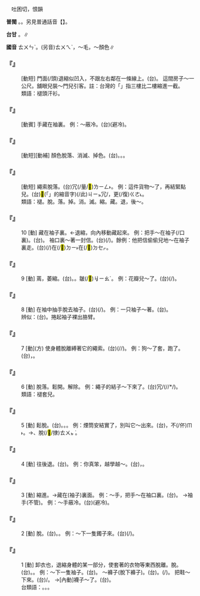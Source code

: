 
=={{ruby|褪|ㄊㄨㄣˋ}}==

　吐困切，恨韻

'''普閩''' {{ruby|(文)|ㄊㄨㄣ˪}}。{{ruby|(白)|ㄊㆭ˪}}。另見普通話音【{{ruby|褪|ㄊㄨㄟˋ}}】。

'''台甘''' {{ruby|(文)|ㄊㄨㄣ˪}}。{{ruby|(語)|ㄊㆭ˪}}∥

'''國音''' <rt>ㄊㄨㄣˋ</rt>。(另音)<rt>ㄊㄨㄟˋ</rt>，～毛，～顏色∥

    

==='''『{{ruby|褪|ㄊㄨㄣˋ}}{{ruby|頭|ㄊㄡˊ}}』'''===
: [動短] 門面(/頭)退縮似凹入，不跟左右鄰在一條線上。(台){{ruby|倒|ㄉㄜ˪}}{{ruby|吞|ㄊㄨㄣ}}。 這間房子～一公尺。舖眼兒裝～門兒引客。註：台灣的「{{ruby|倒|ㄉㄜ˪}}{{ruby|吞|ㄊㄨㄣ}}{{ruby|樓|ㄌㄠˊ}}{{ruby|仔|ㄚ}}」指三樓比二樓縮進一截。
:類語：褪頭汗衫。
:
    

==='''『{{ruby|褪|ㄊㄨㄣˋ}}{{ruby|手|ㄕㄡˇ}}』'''===
: [動賓] 手藏在袖裏。 例：～蔽冷。(台){{ruby|手|ㄑㄧㄨˋ}}{{ruby|勼|ㄍㄧㄨ}}{{ruby|入|ㆢㄧㆴ ͘}}{{ruby|/|ㄌㄧㆴ ͘}}{{ruby|去|ㄎㄧ˪}}{{ruby|手|ㄑㄧㄨˋ}}{{ruby|<mark>&#xffc57;</mark>|ㆭˋ}}{{ruby|內|ㄌㄞ˫}}{{ruby|勼|ㄍㄧㄨ}}{{ruby|寒|ㄍㄨㆩˊ}}(避冷)。
    

==='''『{{ruby|褪|ㄊㄨㄣˋ}}{{ruby|色|ㄙㄜˋ}}』'''===
: [動短][動補] 顏色脫落、消滅、掉色。(台){{ruby|褪|ㄊㆤ˪}}{{ruby|/|ㄊㄨㆤ˪}}{{ruby|色|ㄒㄧㆤㆶ}}。{{ruby|落|ㄌㄚㆶ}}{{ruby|色|ㄒㄧㆤㆶ}}。{{ruby|脫|ㄌㄨㆵ}}{{ruby|色|ㄒㄧㆤㆶ}}。
    

==='''『{{ruby|褪|ㄊㄨㄣˋ}}{{ruby|套|ㄊㄠˋ}}{{ruby|兒|ㄦ}}』'''===
: [動短] 繩索脫落。(台){{ruby|繚|ㄌㄧㄠ˫}}{{ruby|貨|ㄏㆤ˪}}{{ruby|/|ㄏㄨㆤ˪}}{{ruby|物|ㄇㆭㆷ ͘}}{{ruby|/|ㄇㄧㆷ ͘}}{{ruby|丌|ㆤ}}{{ruby|索|ㄙㄜㆷ}}{{ruby|仔|ㄚ}}冗(/量/<mark>&#xffda6;</mark>)<rt>ㄌㄧㄥ˫</rt>{{ruby|去|ㄎㄧ˪}}。 例：這件貨物～了，再結緊點兒。(台)<mark>&#xffb50;</mark>(「{{ruby|此|ㄐㄧˋ}}{{ruby|一|ㄐㄧㆵ ͘}}」的縮音字)(/此)<rt>ㄐㄧㆵ</rt>{{ruby|件|ㄍㄧㆩ˫}}{{ruby|貨|ㄏㄨㆤ˪}}{{ruby|/|ㄏㆤ˪}}{{ruby|丌|ㆤ}}{{ruby|繚|ㄌㄧㄠ˫}}{{ruby|索|ㄙㄜㆷ}}冗/{{ruby|<mark>&#xffda6;</mark>|ㄌㄧㄥ˫}}{{ruby|去|ㄎㄧ˪}}，更(/復)<rt>ㄍㄜ˪</rt>{{ruby|/|ㄍㄜㆷ}}{{ruby|縛|ㄅㄚㆶ ͘}}{{ruby|較|ㄎㄚㆷ}}{{ruby|緪|ㄢˊ}}{{ruby|咧|ㄌㆤ˪}}。
:類語：褪。脫。落。掉。消。滅。縮。藏。退，後～。
:
    

==='''『{{ruby|褪|ㄊㄨㄣˋ}}』'''===
:10  [動] 藏在袖子裏。←退縮，向內移動藏起來。 例：把手～在袖子(/口裏)。(台){{ruby|手|ㄑㄧㄨˋ}}{{ruby|勼|ㄍㄧㄨ}}{{ruby|入|ㆢㄧㆴ ͘}}{{ruby|/|ㄌㄧㆴ ͘}}{{ruby|去|ㄎㄧ˪}}{{ruby|手|ㄑㄧㄨˋ}}{{ruby|<mark>&#xffc57;</mark>|ㆭˋ}}{{ruby|內|ㄌㄞ˫}}{{ruby|匎|ㄧㄚㆴ}}{{ruby|咧|ㄌㆤ˪}}。 袖口裏～著一封信。(台){{ruby|手|ㄑㄧㄨˋ}}{{ruby|<mark>&#xffc57;</mark>|ㆭˋ}}{{ruby|內|ㄌㄞ˫}}{{ruby|藏|ㄘㄤ˪}}(/{{ruby|匎|ㄧㄚㆴ}}){{ruby|一|ㄐㄧㆵ ͘}}{{ruby|張|ㄉㄧㆧ}}{{ruby|/|ㄉㄧㆫ}}{{ruby|批|ㄆㆤ}}{{ruby|/|ㄆㄨㆤ}}。餘例：他把信偷偷兒地～在袖子裏走。(台){{ruby|伊|ㄧ}}{{ruby|將|ㄐㄧㆲ}}{{ruby|批|ㄆㄨㆤ}}{{ruby|/|ㄆㆤ}}{{ruby|偷|ㄊㄠ}}{{ruby|偷|ㄊㄠ}}{{ruby|仔|ㄚ}}{{ruby|藏|ㄘㄤ˪}}(/{{ruby|匎|ㄧㄚㆴ}})在(/<mark>&#xf9853;</mark>)<rt>ㄉㄧ˫</rt>在(/<mark>&#xf9549;</mark>)<rt>ㄉㆤㆷ</rt>{{ruby|手|ㄑㄧㄨˋ}}{{ruby|<mark>&#xffc57;</mark>|ㆭˋ}}{{ruby|內|ㄌㄞ˫}}。
    

==='''『{{ruby|褪|ㄊㄨㄣˋ}}』'''===
:9  [動] 蔫，萎縮。(台){{ruby|蔫|ㄌㄧㄢ}}。{{ruby|縮|ㄍㄧㄨ}}。皺(/<mark>&#xf9260;</mark>)<rt>ㆢㄧㄠˊ</rt>{{ruby|去|ㄎㄧ˪}}。 例：花瓣兒～了。(台){{ruby|花|ㄏㄨㆤ}}{{ruby|葉|ㄧㄚㆴ ͘}}{{ruby|皺|ㆢㄧㄠˊ}}(/{{ruby|蔫|ㄌㄧㄢ}}){{ruby|去|ㄎㄧ˪}}。
    

==='''『{{ruby|褪|ㄊㄨㄣˋ}}』'''===
:8  [動] 在袖中抽手脫去袖子。(台){{ruby|勼|ㄍㄧㄨ}}{{ruby|手|ㄑㄧㄨˋ}}{{ruby|<mark>&#xffeac;</mark>|ㄌㄨㆵ}}{{ruby|開|ㄎㄨㄧ}}(/{{ruby|褪|ㄊㆭ˪}}){{ruby|去|ㄎㄧ˪}}。 例：一只袖子～著。(台){{ruby|一|ㄐㄧㆵ ͘}}{{ruby|個|ㆤˊ}}{{ruby|手|ㄑㄧㄨˋ}}{{ruby|<mark>&#xffc57;</mark>|ㆭˋ}}{{ruby|<mark>&#xffeac;</mark>|ㄌㄨㆵ}}{{ruby|去|ㄎㄧ˪}}。
:辨似：(台){{ruby|<mark>&#xffeac;</mark>|ㄌㄨㆵ ͘}}。捲起袖子裸出胳臂。
:
    

==='''『{{ruby|褪|ㄊㄨㄣˋ}}』'''===
:7  [動](方) 使身體脫離縛著它的繩索。(台){{ruby|<mark>&#xf9cd7;</mark>|ㄍㄨㄣ˪}}(/{{ruby|蠕|ㄌㄨㄣ˪}}/{{ruby|踜|ㄌㄧㄥ˪}})。 例：狗～了套，跑了。(台){{ruby|狗|ㄍㄠˋ}}{{ruby|踜|ㄌㄧㄥ˪}}{{ruby|開|ㄎㄨㄧ}}{{ruby|索|ㄙㄜㆷ}}{{ruby|仔|ㄚ}}，{{ruby|<mark>&#xffee5;</mark>|ㄍㄨㄣ˪}}{{ruby|走|ㄗㄠˋ}}{{ruby|去|ㄎㄧ˪}}。
    

==='''『{{ruby|褪|ㄊㄨㄣˋ}}』'''===
:6  [動] 脫落。鬆開。解除。 例：繩子的結子～下來了。(台){{ruby|索|ㄙㄜㆷ}}{{ruby|仔|ㄚ}}{{ruby|結|ㄍㄚㆵ}}冗/{{ruby|<mark>&#xffda6;</mark>|ㄌㄧㄥ˫}}(/{{ruby|開|ㄎㄨㄧ}}/{{ruby|漏|ㄌㄠ˪}}*{{ruby|去|ㄎㄧ˪}}/{{ruby|<mark>&#xffeac;</mark>|ㄌㄨㆵ}}){{ruby|去|ㄎㄧ˪}}。
:類語：褪套兒。
:
    

==='''『{{ruby|褪|ㄊㄨㄣˋ}}』'''===
:5  [動] 鬆脫。(台){{ruby|落|ㄌㄚㆶ}}。{{ruby|脫|ㄊㄨㆵ ͘}}。{{ruby|<mark>&#xffeac;</mark>|ㄌㄨㆵ}}。 例：煙筒安結實了，別叫它～出來。(台){{ruby|熏|ㄏㄨㄣ}}{{ruby|吹|ㄘㆤ}}{{ruby|/|ㄘㄨㆤ}}{{ruby|鬥|ㄉㄠ˪}}{{ruby|付|ㄏㆦ˫}}{{ruby|好|ㄏㄜˋ}}{{ruby|勢|ㄙㆤ˪}}，不(/伓)<rt>ㆬ˫</rt>{{ruby|通|ㄊㄤ}}{{ruby|付|ㄏㆦ˫}}{{ruby|<mark>&#xffeac;</mark>|ㄌㄨㆵ}}{{ruby|去|ㄎㄧ˪}}。→{{ruby|落|ㄌㄚㆶ}}{{ruby|去|ㄎㄧ˪}}、脫(/<mark>&#xf8fc1;</mark>/捸)<rt>ㄊㄨㆵ ͘</rt>{{ruby|去|ㄎㄧ˪}}。
    

==='''『{{ruby|褪|ㄊㄨㄣˋ}}』'''===
:4  [動] 往後退。(台){{ruby|倒|ㄉㄜ˪}}{{ruby|傳|ㄊㄨㆩˊ}}{{ruby|/|ㄉㄨㆩˊ}}。 例：你真笨，越學越～。(台){{ruby|汝|ㄌㄧˋ}}{{ruby|真|ㄐㄧㄣ}}{{ruby|戇|ㆣㆲ˫}}，{{ruby|愈|ㆡㄨˋ}}{{ruby|/|ㄌㄨˋ}}{{ruby|讀|ㄊㄚㆶ ͘}}{{ruby|愈|ㆡㄨˋ}}{{ruby|/|ㄌㄨˋ}}{{ruby|倒|ㄉㄜ˪}}{{ruby|傳|ㄊㄨㆩˊ}}{{ruby|/|ㄉㄨㆩˊ}}。
    

==='''『{{ruby|褪|ㄊㄨㄣˋ}}』'''===
:3  [動] 縮進。→藏在(袖子)裏面。 例：～手，把手～在袖口裏。(台){{ruby|手|ㄑㄧㄨˋ}}{{ruby|勼|ㄍㄧㄨ}}{{ruby|入|ㄌㄧㆴ ͘}}{{ruby|去|ㄎㄧ˪}}{{ruby|手|ㄑㄧㄨˋ}}{{ruby|<mark>&#xffc57;</mark>|ㆭˋ}}{{ruby|內|ㄌㄞ˫}}。 →袖手(不管)。 例：～手蔽冷。(台){{ruby|手|ㄑㄧㄨˋ}}{{ruby|勼|ㄍㄧㄨ}}{{ruby|入|ㆢㄧㆴ ͘}}{{ruby|/|ㄌㄧㆴ ͘}}{{ruby|去|ㄎㄧ˪}}{{ruby|手|ㄑㄧㄨˋ}}{{ruby|<mark>&#xffc57;</mark>|ㆭˋ}}{{ruby|內|ㄌㄞ˫}}{{ruby|勼|ㄍㄧㄨ}}{{ruby|寒|ㄍㄨㆩˊ}}(避冷)。
    

==='''『{{ruby|褪|ㄊㄨㄣˋ}}』'''===
:2  [動] 脫。(台){{ruby|剝|ㄅㄚㆶ}}。{{ruby|<mark>&#xffeac;</mark>|ㄌㄨㆵ}}。 例：～下一隻鐲子來。(台){{ruby|<mark>&#xffeac;</mark>|ㄌㄨㆵ ͘}}(/{{ruby|剝|ㄅㄚㆶ}}){{ruby|一|ㄐㄧㆵ ͘}}{{ruby|腳|ㄎㄚ}}{{ruby|手|ㄑㄧㄨˋ}}{{ruby|環|ㄎㄨㄢˊ}}{{ruby|落|ㄌㄜㆷ ͘}}{{ruby|來|·ㄌㄞˊ}}。
    

==='''『{{ruby|褪|ㄊㄨㄣˋ}}』'''===
:1  [動] 卸衣也，退縮身體的某一部分，使套著的衣物等東西脫離。脫。(台){{ruby|褪|ㄊㆭ˪}}{{ruby|/|ㄊㄨㆪ˪}}。{{ruby|<mark>&#xffeac;</mark>|ㄌㄨㆵ}}。 例：～下一隻袖子。(台){{ruby|褪|ㄊㆭ˪}}{{ruby|一|ㄐㄧㆵ ͘}}{{ruby|爿|ㄅㄧㄥˊ}}{{ruby|手|ㄑㄧㄨˋ}}{{ruby|<mark>&#xffc57;</mark>|ㆭˋ}}。 ～褲子(脫下褲子)。(台){{ruby|褪|ㄊㆭ˪}}{{ruby|褲|ㄎㆦ˪}}。{{ruby|褲|ㄎㆦ˪}}{{ruby|褪|ㄊㆭ˪}}{{ruby|起|·ㄎㄧˋ}}{{ruby|來|·ㄌㄞˊ}}(/{{ruby|溜|ㄌㄧㄨ˪}}{{ruby|落|ㄌㄜㆷ ͘}}{{ruby|來|·ㄌㄞˊ}})。 把鞋～下來。(台){{ruby|鞋|ㄨㆤˊ}}{{ruby|/|ㆤˊ}}{{ruby|褪|ㄊㆭ˪}}{{ruby|起|·ㄎㄧˋ}}{{ruby|來|·ㄌㄞˊ}}/{{ruby|脫|ㄊㄨㆵ}}{{ruby|落|ㄌㄜㆷ ͘}}{{ruby|來|·ㄌㄞˊ}}。 →[內動]襪子～了。(台){{ruby|襪|ㆠㆤㆷ ͘}}{{ruby|仔|ㄚ}}{{ruby|溜|ㄌㄧㄨ}}{{ruby|去|ㄎㄧ˪}}。
:台類語：{{ruby|溜|ㄌㄧㄨ˪}}{{ruby|掉|ㄉㄧㄠ˪}}。{{ruby|用|ㄧㄥ˫}}{{ruby|/|ㄧㆲ˫}}{{ruby|骹|ㄎㄚ}}{{ruby|脫|ㄊㄨㆵ}}{{ruby|襪|ㆠㆤㆷ ͘}}{{ruby|仔|ㄚ}}。{{ruby|<mark>&#xffeac;</mark>|ㄌㄨㆵ ͘}}。
:
    
